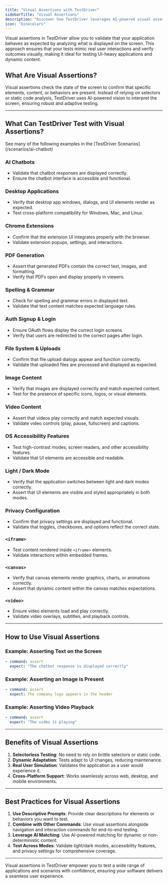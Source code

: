 ```yaml
---
title: "Visual Assertions with TestDriver"
sidebarTitle: "Visual Assertions"
description: "Discover how TestDriver leverages AI-powered visual assertions to validate UI behavior and enhance end-to-end testing."
icon: "binoculars"
---
```


Visual assertions in TestDriver allow you to validate that your application behaves as expected by analyzing what is displayed on the screen. This approach ensures that your tests mimic real user interactions and verify outcomes visually, making it ideal for testing UI-heavy applications and dynamic content.

## What Are Visual Assertions?

Visual assertions check the state of the screen to confirm that specific elements, content, or behaviors are present. Instead of relying on selectors or static code analysis, TestDriver uses AI-powered vision to interpret the screen, ensuring robust and adaptive testing.

---

## What Can TestDriver Test with Visual Assertions?

<Info>
    See many of the following examples in the [TestDriver Scenarios](/scenarios/ai-chatbot)
</Info>

### AI Chatbots
  - Validate that chatbot responses are displayed correctly.
  - Ensure the chatbot interface is accessible and functional.

### Desktop Applications
  - Verify that desktop app windows, dialogs, and UI elements render as expected.
  - Test cross-platform compatibility for Windows, Mac, and Linux.

### Chrome Extensions
  - Confirm that the extension UI integrates properly with the browser.
  - Validate extension popups, settings, and interactions.

### PDF Generation
  - Assert that generated PDFs contain the correct text, images, and formatting.
  - Verify that PDFs open and display properly in viewers.

### Spelling & Grammar
  - Check for spelling and grammar errors in displayed text.
  - Validate that text content matches expected language rules.

### Auth Signup & Login
  - Ensure OAuth flows display the correct login screens.
  - Verify that users are redirected to the correct pages after login.

### File System & Uploads
  - Confirm that file upload dialogs appear and function correctly.
  - Validate that uploaded files are processed and displayed as expected.

### Image Content
  - Verify that images are displayed correctly and match expected content.
  - Test for the presence of specific icons, logos, or visual elements.

### Video Content
  - Assert that videos play correctly and match expected visuals.
  - Validate video controls (play, pause, fullscreen) and captions.

### OS Accessibility Features
  - Test high-contrast modes, screen readers, and other accessibility features.
  - Validate that UI elements are accessible and readable.

### Light / Dark Mode
  - Verify that the application switches between light and dark modes correctly.
  - Assert that UI elements are visible and styled appropriately in both modes.

### Privacy Configuration
  - Confirm that privacy settings are displayed and functional.
  - Validate that toggles, checkboxes, and options reflect the correct state.

### `<iframe>`
  - Test content rendered inside `<iframe>` elements.
  - Validate interactions within embedded frames.

### `<canvas>`
  - Verify that canvas elements render graphics, charts, or animations correctly.
  - Assert that dynamic content within the canvas matches expectations.

### `<video>`
  - Ensure video elements load and play correctly.
  - Validate video overlays, subtitles, and playback controls.

---

## How to Use Visual Assertions

### Example: Asserting Text on the Screen

```yaml
- command: assert
  expect: "The chatbot response is displayed correctly"

```

### Example: Asserting an Image is Present

```yaml
- command: assert
  expect: The company logo appears in the header
```

### Example: Asserting Video Playback

```yaml
- command: assert
  expect: "The video is playing"

```
---

## Benefits of Visual Assertions

1. **Selectorless Testing**: No need to rely on brittle selectors or static code.
2. **Dynamic Adaptation**: Tests adapt to UI changes, reducing maintenance.
3. **Real User Simulation**: Validates the application as a user would experience it.
4. **Cross-Platform Support**: Works seamlessly across web, desktop, and mobile environments.

---

## Best Practices for Visual Assertions

1. **Use Descriptive Prompts**: Provide clear descriptions for elements or behaviors you want to test.
2. **Combine with Other Commands**: Use visual assertions alongside navigation and interaction commands for end-to-end testing.
3. **Leverage AI Matching**: Use AI-powered matching for dynamic or non-deterministic content.
4. **Test Across Modes**: Validate light/dark modes, accessibility features, and privacy settings for comprehensive coverage.

---

Visual assertions in TestDriver empower you to test a wide range of applications and scenarios with confidence, ensuring your software delivers a seamless user experience.
